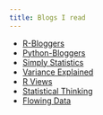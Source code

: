 ```yaml
---
title: Blogs I read
---
```


- [R-Bloggers](https://www.r-bloggers.com)
- [Python-Bloggers](https://www.python-bloggers.com)
- [Simply Statistics](http://simplystatistics.org/)
- [Variance Explained](http://varianceexplained.org/)
- [R Views](https://rviews.rstudio.com/)
- [Statistical Thinking](https://www.fharrell.com/post/)
- [Flowing Data](https://flowingdata.com)
